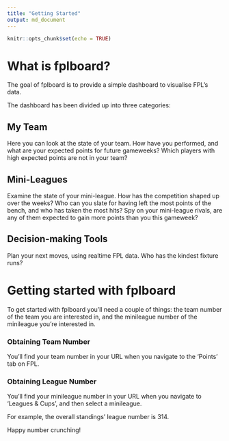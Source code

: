 ```yaml
---
title: "Getting Started"
output: md_document
---
```


```r
knitr::opts_chunk$set(echo = TRUE)
```

# What is fplboard?
The goal of fplboard is to provide a simple dashboard to visualise FPL's data.

The dashboard has been divided up into three categories:

## **My Team**

Here you can look at the state of your team. How have you performed, and what are your expected points for future gameweeks? Which players with high expected points are not in your team? 

## **Mini-Leagues** 

Examine the state of your mini-league. How has the competition shaped up over the weeks? Who can you slate for having left the most points of the bench, and who has taken the most hits? Spy on your mini-league rivals, are any of them expected to gain more points than you this gameweek?

## **Decision-making Tools** 
Plan your next moves, using realtime FPL data. Who has the kindest fixture runs?

# Getting started with fplboard

To get started with fplboard you'll need a couple of things: the team number of the team you are interested in, and the minileague number of the minileague you're interested in.

### Obtaining Team Number

You'll find your team number in your URL when you navigate to the 'Points' tab on FPL.

### Obtaining League Number

You'll find your minileague number in your URL when you navigate to 'Leagues & Cups', and then select a minileague.

For example, the overall standings' league number is 314.

Happy number crunching!
